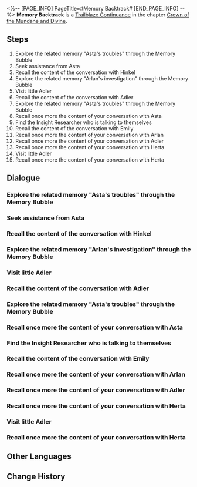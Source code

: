 <%-- [PAGE_INFO]
PageTitle=#Memory Backtrack#
[END_PAGE_INFO] --%>
{{Stub|Dialogue, characters, and location(s)}}
{{Mission Infobox
|id            = 2000902
|title         = 
|image         = Mission Memory Backtrack.png
|type          = Continuance
|event_name    = 
|chapter       = Crown of the Mundane and Divine
|requirements  = 
|summary       = <!--official mission summary from Fate's Atlas-->
|characters    = <!--characters that appear in this mission-->
|startLocation = <!--location as it intially appears on the mission screen-->
|world         = <!--i.e. Penacony-->
|area          = <!--i.e. A Child's Dream-->
|prev          = 
|next          = 
|exp           = 
|credits       = 
|stellarJade   = 
|other         = 
}}
'''Memory Backtrack''' is a [[Trailblaze Continuance]] in the chapter [[Crown of the Mundane and Divine]].

==Steps==
# Explore the related memory "Asta's troubles" through the Memory Bubble
# Seek assistance from Asta
# Recall the content of the conversation with Hinkel
# Explore the related memory "Arlan's investigation" through the Memory Bubble
# Visit little Adler
# Recall the content of the conversation with Adler
# Explore the related memory "Asta's troubles" through the Memory Bubble
# Recall once more the content of your conversation with Asta
# Find the Insight Researcher who is talking to themselves
# Recall the content of the conversation with Emily
# Recall once more the content of your conversation with Arlan
# Recall once more the content of your conversation with Adler
# Recall once more the content of your conversation with Herta
# Visit little Adler
# Recall once more the content of your conversation with Herta

<!--
==Gameplay Notes==

--><!--
==Trial Character==

-->
==Dialogue==
{{Stub Dialogue}}
{{Dialogue Start}}
:{{tx}}
{{Dialogue End}}

===Explore the related memory "Asta's troubles" through the Memory Bubble===
{{Mission Description|type=continuance|location=<!--to be added-->|update|Herta had commissioned you to find a lost Curio, and you might need Asta's help.}}
{{Dialogue Start}}
:{{tx}}
{{Dialogue End}}

===Seek assistance from Asta===
{{Mission Description|type=continuance|location=<!--to be added-->|update|Asta, who manages the space station, should be able to provide some clues}}
{{Dialogue Start}}
:{{tx}}
{{Dialogue End}}

===Recall the content of the conversation with Hinkel===
{{Mission Description|type=continuance|location=<!--to be added-->|update|Asta doesn't seem to have any clues either. Thankfully, Hinkel from the Department of Ecology is nearby.}}
{{Dialogue Start}}
:{{tx}}
{{Dialogue End}}

===Explore the related memory "Arlan's investigation" through the Memory Bubble===
{{Mission Description|type=continuance|location=<!--to be added-->|update|Hinkel recommended little Adler to you &mdash; He apparently knows the most about Curios out of the entire Department of Ecology.}}
{{Dialogue Start}}
:{{tx}}
{{Dialogue End}}

===Visit little Adler===
{{Mission Description|type=continuance|location=<!--to be added-->|update|Due to Hinkel's recommendations, you decide to visit Adler. However, others seem to be looking for him too.}}
{{Dialogue Start}}
:{{tx}}
{{Dialogue End}}

===Recall the content of the conversation with Adler===
{{Mission Description|type=continuance|location=<!--to be added-->|update|See what Adler has to say about Herta's commission.}}
{{Dialogue Start}}
:{{tx}}
{{Dialogue End}}

===Explore the related memory "Asta's troubles" through the Memory Bubble===
{{Mission Description|type=continuance|location=<!--to be added-->|update|The memories concerning Adler seem to be rather hazy. You vaguely remember it has got to do with someone previously mentioned by Asta.}}
{{Dialogue Start}}
:{{tx}}
{{Dialogue End}}

===Recall once more the content of your conversation with Asta===
{{Mission Description|type=continuance|location=<!--to be added-->|update|You seemed to have talked with Asta about something else after receiving Hinkel's recommendations. Try to remember it.}}
{{Dialogue Start}}
:{{tx}}
{{Dialogue End}}

===Find the Insight Researcher who is talking to themselves===
{{Mission Description|type=continuance|location=<!--to be added-->|update|Apart from Hinkel in the Department of Insight, you also asked for clues regarding the lost Curio from someone else in that department. Who might it be?}}
{{Dialogue Start}}
:{{tx}}
{{Dialogue End}}

===Recall the content of the conversation with Emily===
{{Mission Description|type=continuance|location=<!--to be added-->|update|The clues provided by Emily inspired Adler afterward. Try to remember what it might be.}}
{{Dialogue Start}}
:{{tx}}
{{Dialogue End}}

===Recall once more the content of your conversation with Arlan===
{{Mission Description|type=continuance|location=<!--to be added-->|update|The incident Asta mentioned got Arlan to let down his guard. He has important findings on him.}}
{{Dialogue Start}}
:{{tx}}
{{Dialogue End}}

===Recall once more the content of your conversation with Adler===
{{Mission Description|type=continuance|location=<!--to be added-->|update|Adler had a bold hypothesis thanks to Emily's information.}}
{{Dialogue Start}}
:{{tx}}
{{Dialogue End}}

===Recall once more the content of your conversation with Herta===
{{Mission Description|type=continuance|location=<!--to be added-->|update|Adler's insights finally made you recall the entirety of Herta's commission. Let's double-check the content of that commission again.}}
{{Dialogue Start}}
:{{tx}}
{{Dialogue End}}

===Visit little Adler===
{{Mission Description|type=continuance|location=<!--to be added-->|update|Due to Hinkel's recommendations, you decide to visit Adler. However, others seem to be looking for him too.}}
{{Dialogue Start}}
:{{tx}}
{{Dialogue End}}

===Recall once more the content of your conversation with Herta===
{{Mission Description|type=continuance|location=<!--to be added-->|update|Adler's insights finally made you recall the entirety of Herta's commission. Let's double-check the content of that commission again.}}
{{Dialogue Start}}
:{{tx}}
{{Dialogue End}}

==Other Languages==
{{Other Languages
|en   = Memory Backtrack
|zhs  = 记忆回溯
|zht  = 記憶回溯
|ja   = 記憶回顧
|ko   = 기억 회상
|es   = Recuperación de recuerdos
|fr   = Retour des souvenirs
|ru   = Восстановление воспоминаний
|th   = ย้อนรอยความทรงจำ
|vi   = Hồi Tưởng Ký Ức
|de   = Erinnerungsverfolgung
|id   = Mengingat Kenangan
|pt   = Retomada de Memórias
}}

==Change History==
{{Change History|1.6}}
